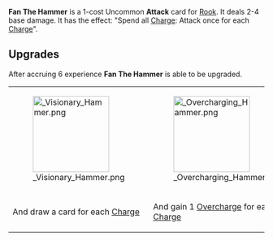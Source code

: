 {{Card
|character = Rook
|rarity = Uncommon
|decktype = Battle
|cardtype = Attack
|keywords = [[Charge]]
|upgradeable = Yes
|expreq = 6
|upgrade1 = Visionary Hammer
|upgrade2 = Overcharging Hammer
}}

{{Quote|Fill them full of holes! We've got plenty of ammo!}}

'''Fan The Hammer''' is a 1-cost Uncommon '''Attack''' card for [[Rook]]. It deals 2-4 base damage. It has the effect: "Spend all [[Charge]]: Attack once for each [[Charge]]". 

==Upgrades==
After accruing 6 experience '''Fan The Hammer''' is able to be upgraded.

{| class="wikitable" style="text-align:center"
|-
|[[File: Visionary Hammer.png|150px]]
|[[File: Overcharging Hammer.png|150px]]
|-
!And draw a card for each [[Charge]]
!And gain 1 [[Overcharge]] for each [[Charge]]
|}